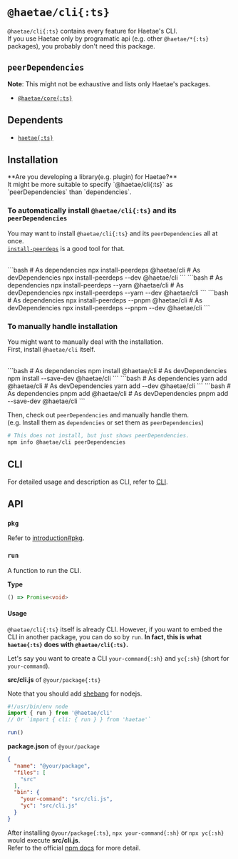 
# `@haetae/cli{:ts}`

`@haetae/cli{:ts}` contains every feature for Haetae's CLI.<br/>
If you use Haetae only by programatic api (e.g. other `@haetae/*{:ts}` packages), you probably don't need this package.

## `peerDependencies`

**Note**: This might not be exhaustive and lists only Haetae's packages.

- [`@haetae/core{:ts}`](./haetae-core)

## Dependents

- [`haetae{:ts}`](./haetae)

## Installation

<Callout>
  **Are you developing a library(e.g. plugin) for Haetae?** <br />
  It might be more suitable to specify `@haetae/cli{:ts}` as `peerDependencies` than `dependencies`.
</Callout>

### To automatically install `@haetae/cli{:ts}` and its `peerDependencies`

You may want to install `@haetae/cli{:ts}` and its `peerDependencies` all at once. <br/>
[`install-peerdeps`](https://www.npmjs.com/package/install-peerdeps) is a good tool for that.

<br/>

<PkgManagerTabs>
```bash
# As dependencies
npx install-peerdeps @haetae/cli
# As devDependencies
npx install-peerdeps --dev @haetae/cli
```
```bash
# As dependencies
npx install-peerdeps --yarn @haetae/cli
# As devDependencies
npx install-peerdeps --yarn --dev @haetae/cli
```
```bash
# As dependencies
npx install-peerdeps --pnpm @haetae/cli
# As devDependencies
npx install-peerdeps --pnpm --dev @haetae/cli
```
</PkgManagerTabs>

### To manually handle installation

You might want to manually deal with the installation.<br/>
First, install `@haetae/cli` itself.

<br/>

<PkgManagerTabs>
```bash
# As dependencies
npm install @haetae/cli
# As devDependencies
npm install --save-dev @haetae/cli
```
```bash
# As dependencies
yarn add @haetae/cli
# As devDependencies
yarn add --dev @haetae/cli
```
```bash
# As dependencies
pnpm add @haetae/cli
# As devDependencies
pnpm add --save-dev @haetae/cli
```
</PkgManagerTabs>

Then, check out `peerDependencies` and manually handle them.<br/>
(e.g. Install them as `dependencies` or set them as `peerDependencies`)

```bash
# This does not install, but just shows peerDependencies.
npm info @haetae/cli peerDependencies
```
## CLI

For detailed usage and description as CLI, refer to [CLI](../cli).

## API

### `pkg`

Refer to [introduction#pkg](./introduction#pkg).

### `run`

A function to run the CLI.

**Type**

```ts
() => Promise<void>
```

#### Usage

`@haetae/cli{:ts}` itself is already CLI.
However, if you want to embed the CLI in another package, you can do so by `run`.
**In fact, this is what `haetae{:ts}` does with `@haetae/cli{:ts}`.**

Let's say you want to create a CLI `your-command{:sh}` and `yc{:sh}` (short for `your-command`).

**src/cli.js** of `@your/package{:ts}`

Note that you should add [shebang](https://en.wikipedia.org/wiki/Shebang_(Unix)) for nodejs.

```js
#!/usr/bin/env node
import { run } from '@haetae/cli'
// Or `import { cli: { run } } from 'haetae'`

run()
```

**package.json** of `@your/package`

```json
{
  "name": "@your/package",
  "files": [
    "src"
  ],
  "bin": {
    "your-command": "src/cli.js",
    "yc": "src/cli.js"
  }
}
```

After installing `@your/package{:ts}`, `npx your-command{:sh}` or `npx yc{:sh}` would execute **src/cli.js**.<br/>
Refer to the official [npm docs](https://docs.npmjs.com/cli/v8/configuring-npm/package-json#bin) for more detail.
